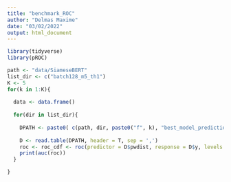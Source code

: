 ```yaml
---
title: "benchmark_ROC"
author: "Delmas Maxime"
date: "03/02/2022"
output: html_document
---
```

```r
library(tidyverse)
library(pROC)
```


```r
path <- "data/SiameseBERT"
list_dir <- c("batch128_m5_th1")
K <- 5
for(k in 1:K){
  
  data <- data.frame()
  
  for(dir in list_dir){
    
    DPATH <- paste0( c(path, dir, paste0("f", k), "best_model_predictions.csv"), collapse = '/' )
    
    D <- read.table(DPATH, header = T, sep = ',')
    roc <- roc_cdf <- roc(predictor = D$pwdist, response = D$y, levels = c('0', '1'), direction = '>')
    print(auc(roc))
  }

}

```